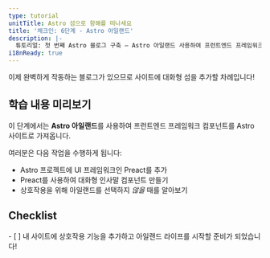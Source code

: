 ```yaml
---
type: tutorial
unitTitle: Astro 섬으로 항해를 떠나세요
title: '체크인: 6단계 - Astro 아일랜드'
description: |-
  튜토리얼: 첫 번째 Astro 블로그 구축 — Astro 아일랜드 사용하여 프런트엔드 프레임워크 컴포넌트를 Astro 사이트로 가져오기
i18nReady: true
---
```




이제 완벽하게 작동하는 블로그가 있으므로 사이트에 대화형 섬을 추가할 차례입니다!

## 학습 내용 미리보기

이 단계에서는 **Astro 아일랜드**를 사용하여 프런트엔드 프레임워크 컴포넌트를 Astro 사이트로 가져옵니다.

여러분은 다음 작업을 수행하게 됩니다:
- Astro 프로젝트에 UI 프레임워크인 Preact를 추가
- Preact를 사용하여 대화형 인사말 컴포넌트 만들기
- 상호작용을 위해 아일랜드를 선택하지 _않을_ 때를 알아보기

<Box icon="check-list">

## Checklist

<Checklist key="interactivity">
- [ ] 내 사이트에 상호작용 기능을 추가하고 아일랜드 라이프를 시작할 준비가 되었습니다!
</Checklist>
</Box>
